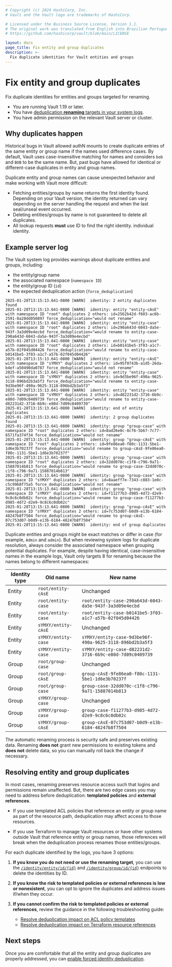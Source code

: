 ```yaml
---
# Copyright (c) 2024 HashiCorp, Inc.
# Vault and the Vault logo are trademarks of HashiCorp.

# Licensed under the Business Source License, Version 1.1.
# The original work was translated from English into Brazilian Portuguese.
# https://github.com/hashicorp/vault/blob/main/LICENSE

layout: docs
page_title: Fix entity and group duplicates
description: >-
  Fix duplicate identities for Vault entities and groups
---
```


# Fix entity and group duplicates

Fix duplicate identities for entities and groups targeted for renaming.

<Tip title="Assumptions">

- You are running Vault 1.19 or later.
- You have [deduplication **renaming** targets in your system logs](/vault/docs/upgrading/identity-deduplication).
- You have admin permission on the relevant Vault server or cluster.

</Tip>


## Why duplicates happen

Historical bugs in Vault allowed authN mounts to create duplicate entries of the
same entity or group name if the names used difference cases. By default, Vault
uses case-insensitive matching for names and considers `bob` and `BOB` to be the
same name. But, past bugs have allowed for identical or different-case
duplicates in entity and group names.

Duplicate entity and group names can cause unexpected behavior and make working
with Vault more difficult:

- Fetching entities/groups by name returns the first identity found. Depending
  on your Vault version, the identity returned can vary depending on the server
  handling the request and when the last seal/unseal event occurred.
- Deleting entities/groups by name is not guaranteed to delete all duplicates.
- All lookup requests **must** use ID to find the right identity.
  individual identity.

## Example server log

The Vault system log provides warnings about duplicate entities and groups,
including:

- the entity/group name
- the associated namespace (`namespace ID`)
- the entity/group ID (`id`)
- the expected deduplication action (`force_deduplication`)

<CodeBlockConfig hideClipboard>

```text
2025-01-28T13:15:13.641-0800 [WARN]  identity: 2 entity duplicates found
2025-01-28T13:15:13.641-0800 [WARN]  identity: entity "entity-cAsE" with namespace ID "root" duplicates 2 others: id=2562b42d-f603-ac6b-2591-8a20dd050897 force_deduplication="would not rename"
2025-01-28T13:15:13.641-0800 [WARN]  identity: entity "entity-case" with namespace ID "root" duplicates 2 others: id=290a643d-6043-da5e-943f-3a3d09e4ecbd force_deduplication="would rename to entity-case-290a643d-6043-da5e-943f-3a3d09e4ecbd"
2025-01-28T13:15:13.641-0800 [WARN]  identity: entity "entity-case" with namespace ID "root" duplicates 2 others: id=b0141be5-3f03-a1c7-a57b-02f045d04426 force_deduplication="would rename to entity-case-b0141be5-3f03-a1c7-a57b-02f045d04426"
2025-01-28T13:15:13.641-0800 [WARN]  identity: entity "entity-cAsE" with namespace ID "sYMXY" duplicates 2 others: id=95f0743b-a1d5-26da-b4ef-a50490da0787 force_deduplication="would not rename"
2025-01-28T13:15:13.641-0800 [WARN]  identity: entity "entity-case" with namespace ID "sYMXY" duplicates 2 others: id=9d3be96f-490a-9625-3118-896bd2b3a5f3 force_deduplication="would rename to entity-case-9d3be96f-490a-9625-3118-896bd2b3a5f3"
2025-01-28T13:15:13.641-0800 [WARN]  identity: entity "entity-case" with namespace ID "sYMXY" duplicates 2 others: id=d82231d2-3716-6b9c-e80d-7d09c0409739 force_deduplication="would rename to entity-case-d82231d2-3716-6b9c-e80d-7d09c0409739"
2025-01-28T13:15:13.641-0800 [WARN]  identity: end of entity duplicates
2025-01-28T13:15:13.641-0800 [WARN]  identity: 2 group duplicates found
2025-01-28T13:15:13.641-0800 [WARN]  identity: group "group-case" with namespace ID "root" duplicates 2 others: id=8ad26e0c-8cf6-5b67-7c77-6571fa374f34 force_deduplication="would not rename"
2025-01-28T13:15:13.641-0800 [WARN]  identity: group "group-cAsE" with namespace ID "root" duplicates 2 others: id=9fe86ea0-f80c-1131-5be1-1d6e3b70237f force_deduplication="would rename to group-cAsE-9fe86ea0-f80c-1131-5be1-1d6e3b70237f"
2025-01-28T13:15:13.641-0800 [WARN]  identity: group "group-case" with namespace ID "root" duplicates 2 others: id=32dd070c-c1f8-c796-9a71-15887014b813 force_deduplication="would rename to group-case-32dd070c-c1f8-c796-9a71-15887014b813"
2025-01-28T13:15:13.641-0800 [WARN]  identity: group "group-case" with namespace ID "sYMXY" duplicates 2 others: id=8aaeff7e-7343-c883-1e0c-c5c9968f75a5 force_deduplication="would not rename"
2025-01-28T13:15:13.641-0800 [WARN]  identity: group "group-case" with namespace ID "sYMXY" duplicates 2 others: id=f11277b3-d985-4d72-d2e9-9c8c6c0db02c force_deduplication="would rename to group-case-f11277b3-d985-4d72-d2e9-9c8c6c0db02c"
2025-01-28T13:15:13.641-0800 [WARN]  identity: group "group-cAsE" with namespace ID "sYMXY" duplicates 2 others: id=7c753d07-b0d9-e13b-6184-48247b8f7504 force_deduplication="would rename to group-cAsE-07c753d07-b0d9-e13b-6184-48247b8f7504"
2025-01-28T13:15:13.641-0800 [WARN]  identity: end of group duplicates
```

</CodeBlockConfig>

Duplicate entities and groups might be exact matches or differ in case (for
example, `Admin` and `admin`). But when reviewing system logs for duplicate
resolution, always consider the associated namespace when grouping potential
duplicates. For example, despite having identical, case-insensitive names in the
example logs, Vault only targets 8 for renaming because the names belong to
different namespaces:

Identity type | Old name            | New name
------------- | ------------------- | --------
Entity        | `root/entity-cAsE`  | Unchanged
Entity        | `root/entity-case`  | `root/entity-case-290a643d-6043-da5e-943f-3a3d09e4ecbd`
Entity        | `root/entity-case`  | `root/entity-case-b0141be5-3f03-a1c7-a57b-02f045d04426`
Entity        | `sYMXY/entity-cAsE` | Unchanged
Entity        | `sYMXY/entity-case` | `sYMXY/entity-case-9d3be96f-490a-9625-3118-896bd2b3a5f3`
Entity        | `sYMXY/entity-case` | `sYMXY/entity-case-d82231d2-3716-6b9c-e80d-7d09c0409739`
Group         | `root/group-case`   | Unchanged
Group         | `root/group-cAsE`   | `group-cAsE-9fe86ea0-f80c-1131-5be1-1d6e3b70237f`
Group         | `root/group-case`   | `group-case-32dd070c-c1f8-c796-9a71-15887014b813`
Group         | `sYMXY/group-case`  | Unchanged
Group         | `sYMXY/group-case`  | `group-case-f11277b3-d985-4d72-d2e9-9c8c6c0db02c`
Group         | `sYMXY/group-cAsE`  | `group-cAsE-07c753d07-b0d9-e13b-6184-48247b8f7504`


The automatic renaming process is security safe and preserves existing data.
Renaming **does not** grant new permissions to existing tokens and **does not**
delete data, so you can manually roll back the change if necessary.


## Resolving entity and group duplicates

In most cases, renaming preserves resource access such that logins and
permissions remain unaffected. But, there are two edge cases you may need to
address before deduplication: **templated policies** and **external references**.

- If you use templated ACL policies that reference an entity or group name as
  part of the resource path, deduplication may affect access to those resources.

- If you use Terraform to manage Vault resources or have other systems outside
  Vault that reference entity or group names, those references will break when the
  deduplication process renames those entities/groups.


For each duplicate identified by the logs, you have 3 options:

1. **If you know you do not need or use the renaming target**, you can use
   the
   [`/identity/entity/id/{id}`](/vault/api-docs/secret/identity/entity#delete-entity-by-id) and
   [`/identity/group/id/{id}`](/vault/api-docs/secret/identity/group#delete-group-by-id)
   endpoints to delete the identities by ID.

1. **If you know the risk to templated policies or external references is low or
   nonexistent**, you can opt to ignore the duplicates and address issues
   if/when they occur.


1. **If you cannot confirm the risk to templated policies or external references**,
   review the guidance in the following troubleshooting guide:
    - [Resolve deduplication impact on ACL policy templates](/vault/docs/secrets/identity/deduplication/acl-policy-templates)
    - [Resolve deduplication impact on Terraform resource references](/vault/docs/secrets/identity/deduplication/external-refs)

## Next steps

Once you are comfortable that all the entity and group duplicates are properly
addressed, you can
[enable forced identity deduplication](/vault/docs/secrets/identity/deduplication#dedupe-flag).
